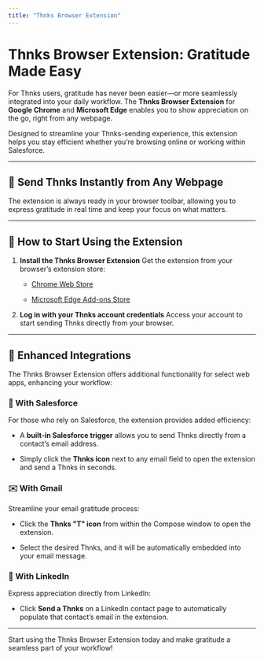 ```yaml
---
title: "Thnks Browser Extension"
---
```


# Thnks Browser Extension: Gratitude Made Easy

For Thnks users, gratitude has never been easier—or more seamlessly integrated into your daily workflow. The **Thnks Browser Extension** for **Google Chrome** and **Microsoft Edge** enables you to show appreciation on the go, right from any webpage.

Designed to streamline your Thnks-sending experience, this extension helps you stay efficient whether you’re browsing online or working within Salesforce.

***

## 🚀 Send Thnks Instantly from Any Webpage

The extension is always ready in your browser toolbar, allowing you to express gratitude in real time and keep your focus on what matters.

***

## 🔧 How to Start Using the Extension

1. **Install the Thnks Browser Extension**
   Get the extension from your browser’s extension store:

   * [Chrome Web Store](#)

   * [Microsoft Edge Add-ons Store](#)

2. **Log in with your Thnks account credentials**
   Access your account to start sending Thnks directly from your browser.

***

## 🔗 Enhanced Integrations

The Thnks Browser Extension offers additional functionality for select web apps, enhancing your workflow:

### 💼 With Salesforce

For those who rely on Salesforce, the extension provides added efficiency:

* A **built-in Salesforce trigger** allows you to send Thnks directly from a contact’s email address.

* Simply click the **Thnks icon** next to any email field to open the extension and send a Thnks in seconds.

### ✉️ With Gmail

Streamline your email gratitude process:

* Click the **Thnks "T" icon** from within the Compose window to open the extension.

* Select the desired Thnks, and it will be automatically embedded into your email message.

### 🤝 With LinkedIn

Express appreciation directly from LinkedIn:

* Click **Send a Thnks** on a LinkedIn contact page to automatically populate that contact’s email in the extension.

***

Start using the Thnks Browser Extension today and make gratitude a seamless part of your workflow!